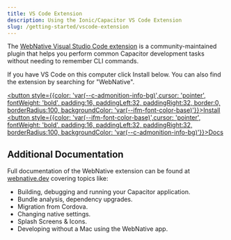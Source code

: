 ```yaml
---
title: VS Code Extension
description: Using the Ionic/Capacitor VS Code Extension
slug: /getting-started/vscode-extension
---
```


The [WebNative Visual Studio Code extension](https://marketplace.visualstudio.com/items?itemName=webnative.webnative) is a community-maintained plugin that helps you perform common Capacitor development tasks without needing to remember CLI commands.

If you have VS Code on this computer click Install below. You can also find the extension by searching for "WebNative".

<a href="vscode:extension/webnative.webnative" target="_self"><button style={{color: 'var(--c-admonition-info-bg)',cursor: 'pointer', fontWeight: 'bold', padding:16, paddingLeft:32, paddingRight:32, border:0, borderRadius:100, backgroundColor: 'var(--ifm-font-color-base)'}}>Install</button></a>
<a href="https://webnative.dev/introduction/getting-started/" target="_self"><button style={{color: 'var(--ifm-font-color-base)',cursor: 'pointer', fontWeight: 'bold', padding:16, paddingLeft:32, paddingRight:32,  borderRadius:100, backgroundColor: 'var(--c-admonition-info-bg)'}}>Docs</button></a>

<h2>Additional Documentation</h2>

Full documentation of the WebNative extension can be found at [webnative.dev](https://webnative.dev/introduction/getting-started/) covering topics like:
- Building, debugging and running your Capacitor application.
- Bundle analysis, dependency upgrades.
- Migration from Cordova.
- Changing native settings.
- Splash Screens & Icons.
- Developing without a Mac using the WebNative app.




